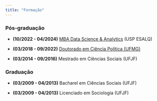 ```yaml
---
title: "Formação"
---
```



::: panel-tabset

### **Pós-graduação**

* **(10/2022 - 04/2024)** [MBA Data Science & Analytics](https://github.com/mathpol/Data-Sci-Analytics-MBA-USP) (USP ESALQ)


* **(03/2018 - 09/2022)** [Doutorado em Ciência Política (UFMG)](https://drive.google.com/file/d/1bReOqINuA9MNKWw3DTVTIul-TG_SGWhH/view?usp=sharing) 


* **(03/2014 - 09/2016)** Mestrado em Ciências Sociais (UFJF)



### **Graduação**


* **(03/2009 - 04/2013)** Bacharel em Ciências Sociais (UFJF)

* **(03/2009 - 04/2013)** Licenciado em Sociologia (UFJF)

:::